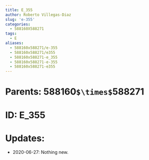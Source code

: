 ```yaml
---
title: E_355
author: Roberto Villegas-Diaz
slug: 'e-355'
categories:
  - 588160X588271
tags:
  - E
aliases:
  - 588160x588271/e-355
  - 588160x588271/e355
  - 588160x588271-e_355
  - 588160x588271-e-355
  - 588160x588271-e355
---
```


# **Parents**: 588160`$\times$`588271
# **ID**: E_355
# **Updates**: 
 - 2020-06-27: Nothing new.
